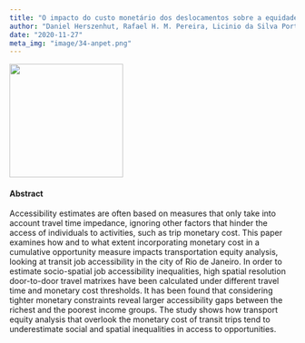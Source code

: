 ```yaml
---
title: "O impacto do custo monetário dos deslocamentos sobre a equidade da acessibilidade ao emprego por transporte público no Rio de Janeiro"
author: "Daniel Herszenhut, Rafael H. M. Pereira, Licinio da Silva Portugal, Matheus Henrique de Sousa Oliveira"
date: "2020-11-27"
meta_img: "image/34-anpet.png"
---
```


![](/publication/anpet-2020.en_files/34-anpet.png){width=200px}
<br>

#### Abstract

Accessibility estimates are often based on measures that only take into account travel time impedance, ignoring other factors that hinder the access of individuals to activities, such as trip monetary cost. This paper examines how and to what extent incorporating monetary cost in a cumulative opportunity measure impacts transportation equity analysis, looking at transit job accessibility in the city of Rio de Janeiro. In order to estimate socio-spatial job accessibility inequalities, high spatial resolution door-to-door travel matrixes have been calculated under different travel time and monetary cost thresholds. It has been found that considering tighter monetary constraints reveal larger accessibility gaps between the richest and the poorest income groups. The study shows how transport equity analysis that overlook the monetary cost of transit trips tend to underestimate social and spatial inequalities in access to opportunities.

